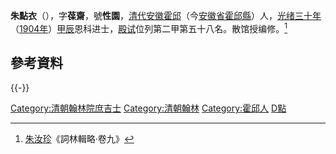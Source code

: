 {{Multiple issues|
{{Update|time=2022-04-02T12:49:03+00:00}}
{{Refimprove|time=2022-04-02T12:49:03+00:00}}
}}

'''朱點衣'''（{{bd|?||?|}}），字'''葆齋'''，號'''性園'''，[[清代|清代]][[安徽|安徽]][[霍邱|霍邱]]（今[[安徽省|安徽省]][[霍邱縣|霍邱縣]]）人，[[光绪三十年|光绪三十年]]（[[1904年|1904年]]）[[甲辰|甲辰]]恩科进士，[[殿试|殿试]]位列第二甲第五十八名。散馆授编修。<ref>[[朱汝珍|朱汝珍]]《詞林輯略·卷九》</ref>

==參考資料==
{{reflist}}

{{-}}
{{清朝人物小作品}}
{{清朝官員小作品}}
{{中國政治人物小作品}}

{{光緒三十年甲辰恩科殿試金榜}}

{{DEFAULTSORT:Zhu朱}}

[[Category:清朝翰林院庶吉士|Category:清朝翰林院庶吉士]]
[[Category:清朝翰林|Category:清朝翰林]]
[[Category:霍邱人|Category:霍邱人]]
[[Category:朱姓|D點]]